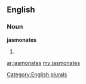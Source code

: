 ==English==

===Noun===
'''jasmonates'''

# {{plural of|[[jasmonate]]}}

[[Category:English plurals]]

[[ar:jasmonates]]
[[my:jasmonates]]